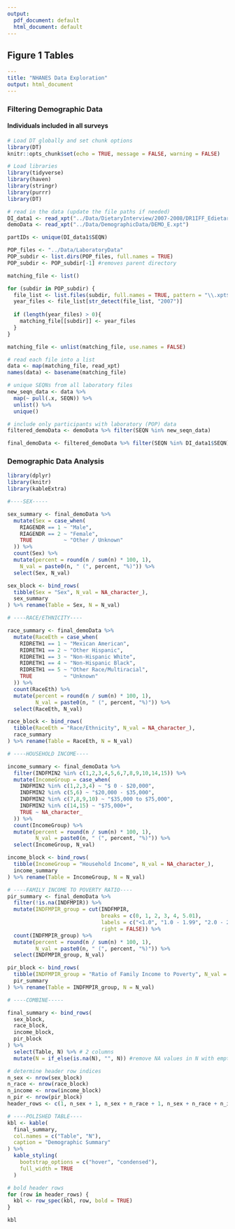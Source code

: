 ```yaml
---
output:
  pdf_document: default
  html_document: default
---
```

## Figure 1 Tables

``` yaml
---
title: "NHANES Data Exploration"
output: html_document
---
```

### Filtering Demographic Data

#### Individuals included in all surveys

```r
# Load DT globally and set chunk options
library(DT)
knitr::opts_chunk$set(echo = TRUE, message = FALSE, warning = FALSE)
```

```r
# Load libraries
library(tidyverse)
library(haven)
library(stringr)
library(purrr)
library(DT)

# read in the data (update the file paths if needed)
DI_data1 <- read_xpt("../Data/DietaryInterview/2007-2008/DR1IFF_Edietary-interview-1-07-08.xpt")
demoData <- read_xpt("../Data/DemographicData/DEMO_E.xpt")

partIDs <- unique(DI_data1$SEQN)

POP_files <- "../Data/LaboratoryData"
POP_subdir <- list.dirs(POP_files, full.names = TRUE)
POP_subdir <- POP_subdir[-1] #removes parent directory

matching_file <- list()

for (subdir in POP_subdir) {
  file_list <- list.files(subdir, full.names = TRUE, pattern = "\\.xpt$")
  year_files <- file_list[str_detect(file_list, "2007")]
  
  if (length(year_files) > 0){
    matching_file[[subdir]] <- year_files
  }
}

matching_file <- unlist(matching_file, use.names = FALSE)

# read each file into a list
data <- map(matching_file, read_xpt)
names(data) <- basename(matching_file)

# unique SEQNs from all laboratory files
new_seqn_data <- data %>%
  map(~ pull(.x, SEQN)) %>%
  unlist() %>%
  unique()

# include only participants with laboratory (POP) data
filtered_demoData <- demoData %>% filter(SEQN %in% new_seqn_data)

final_demoData <- filtered_demoData %>% filter(SEQN %in% DI_data1$SEQN)


```

### Demographic Data Analysis

```r
library(dplyr)
library(knitr)
library(kableExtra)

#----SEX-----

sex_summary <- final_demoData %>%
  mutate(Sex = case_when(
    RIAGENDR == 1 ~ "Male",
    RIAGENDR == 2 ~ "Female",
    TRUE          ~ "Other / Unknown"
  )) %>%
  count(Sex) %>%
  mutate(percent = round(n / sum(n) * 100, 1), 
    N_val = paste0(n, " (", percent, "%)")) %>%
  select(Sex, N_val)

sex_block <- bind_rows(
  tibble(Sex = "Sex", N_val = NA_character_),
  sex_summary
) %>% rename(Table = Sex, N = N_val)

# ----RACE/ETHNICITY----

race_summary <- final_demoData %>%
  mutate(RaceEth = case_when(
    RIDRETH1 == 1 ~ "Mexican American",
    RIDRETH1 == 2 ~ "Other Hispanic",
    RIDRETH1 == 3 ~ "Non-Hispanic White",
    RIDRETH1 == 4 ~ "Non-Hispanic Black",
    RIDRETH1 == 5 ~ "Other Race/Multiracial",
    TRUE          ~ "Unknown"
  )) %>%
  count(RaceEth) %>%
  mutate(percent = round(n / sum(n) * 100, 1),
         N_val = paste0(n, " (", percent, "%)")) %>%
  select(RaceEth, N_val)

race_block <- bind_rows(
  tibble(RaceEth = "Race/Ethnicity", N_val = NA_character_),
  race_summary
) %>% rename(Table = RaceEth, N = N_val)

# ----HOUSEHOLD INCOME----

income_summary <- final_demoData %>%
  filter(INDFMIN2 %in% c(1,2,3,4,5,6,7,8,9,10,14,15)) %>%
  mutate(IncomeGroup = case_when(
    INDFMIN2 %in% c(1,2,3,4) ~ "$ 0 - $20,000",
    INDFMIN2 %in% c(5,6) ~ "$20,000 - $35,000",
    INDFMIN2 %in% c(7,8,9,10) ~ "$35,000 to $75,000",
    INDFMIN2 %in% c(14,15) ~ "$75,000+",
    TRUE ~ NA_character_
  )) %>%
  count(IncomeGroup) %>%
  mutate(percent = round(n / sum(n) * 100, 1),
         N_val = paste0(n, " (", percent, "%)")) %>%
  select(IncomeGroup, N_val)

income_block <- bind_rows(
  tibble(IncomeGroup = "Household Income", N_val = NA_character_),
  income_summary
) %>% rename(Table = IncomeGroup, N = N_val)

# ----FAMILY INCOME TO POVERTY RATIO----
pir_summary <- final_demoData %>%
  filter(!is.na(INDFMPIR)) %>%
  mutate(INDFMPIR_group = cut(INDFMPIR,
                              breaks = c(0, 1, 2, 3, 4, 5.01),
                              labels = c("<1.0", "1.0 - 1.99", "2.0 - 2.99", "3.0 - 3.99", "4.0 - 5.0+"),
                              right = FALSE)) %>%
  count(INDFMPIR_group) %>%
  mutate(percent = round(n / sum(n) * 100, 1),
         N_val = paste0(n, " (", percent, "%)")) %>%
  select(INDFMPIR_group, N_val)

pir_block <- bind_rows(
  tibble(INDFMPIR_group = "Ratio of Family Income to Poverty", N_val = NA_character_),
  pir_summary
) %>% rename(Table = INDFMPIR_group, N = N_val)

# ----COMBINE-----

final_summary <- bind_rows(
  sex_block,
  race_block,
  income_block,
  pir_block
) %>%
  select(Table, N) %>% # 2 columns
  mutate(N = if_else(is.na(N), "", N)) #remove NA values in N with empty string

# determine header row indices
n_sex <- nrow(sex_block)
n_race <- nrow(race_block)
n_income <- nrow(income_block)
n_pir <- nrow(pir_block)
header_rows <- c(1, n_sex + 1, n_sex + n_race + 1, n_sex + n_race + n_income + 1)

# ----POLISHED TABLE----
kbl <- kable(
  final_summary,
  col.names = c("Table", "N"),
  caption = "Demographic Summary"
) %>%
  kable_styling(
    bootstrap_options = c("hover", "condensed"),
    full_width = TRUE
  )

# bold header rows
for (row in header_rows) {
  kbl <- row_spec(kbl, row, bold = TRUE)
}

kbl
```
